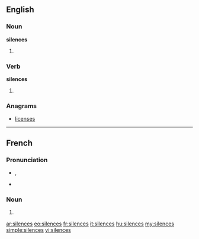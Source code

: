 ==English==

===Noun===
'''silences'''

# {{plural of|silence}}

===Verb===
'''silences'''

# {{third-person singular of|silence}}

===Anagrams===
* [[licenses#English|licenses]]

----

==French==

===Pronunciation===
* {{IPA|/si.lɑ̃s/|lang=fr}}, {{X-SAMPA|/sila~s@/|lang=fr}}
* {{homophones|silence|lang=fr}}

===Noun===
{{head|fr|plural}} {{m|p}}

# {{plural of|silence|lang=fr}}

[[ar:silences]]
[[eo:silences]]
[[fr:silences]]
[[it:silences]]
[[hu:silences]]
[[my:silences]]
[[simple:silences]]
[[vi:silences]]